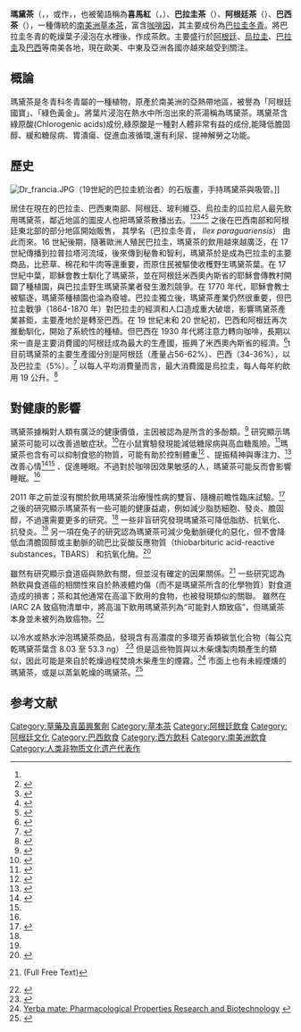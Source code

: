 {{Expand language|time=2016-12-05T10:42:55+00:00}}
{{noteTA
|1=zh-hans:马黛茶;zh-hant:瑪黛茶;
}}

{{Infobox Beverage
 | name          = 瑪黛茶
 | original_name = Maté
 | type          = [[沖泡茶|沖泡茶]],熱飲
 | color       = 綠色
 | image         = File:Mate en calabaza.jpg
 | caption       = 裝在传统葫芦裡的瑪黛茶
 | origin        =瓜拉尼 <!--Country of first introduction or origin, not all locations where it is consumed. The article clearly states Paraguay so don't change it. -->
 | introduced    = [[前哥倫布時期|前哥倫布時期]]. 於15世紀由[[西班牙美洲殖民地|西班牙殖民者]]首次紀錄
}}

{{Commonscat|Mate_(beverage)}}
'''瑪黛茶'''（{{lang-en|maté tea}}，{{IPA-es|ˈmate|lang}}，或作{{lang|es|yerba mate}}，{{IPA-pt|ˈmatʃi|lang}}，也被葡語稱為'''喜馬紅'''（{{lang-pt|chimarrão}}，{{lang-es|cimarrón}}）、'''巴拉圭茶'''（{{lang-en|Paraguay tea}}）、'''阿根廷茶'''（{{lang-en|Argentine tea}}）、'''巴西茶'''（{{lang-en|Brazilian tea}}），一種傳統的[[南美洲|南美洲]][[草本茶|草本茶]]，富含[[咖啡因|咖啡因]]，其主要成份為[[巴拉圭冬青|巴拉圭冬青]]。將巴拉圭冬青的乾燥葉子浸泡在水裡後，作成茶飲。主要盛行於[[阿根廷|阿根廷]]、[[烏拉圭|烏拉圭]]、[[巴拉圭|巴拉圭]]及[[巴西|巴西]]等南美各地，現在歐美、中東及亞洲各國亦越來越受到關注。

==概論==
瑪黛茶是冬青科冬青屬的一種植物，原產於南美洲的亞熱帶地區，被譽為「阿根廷國寶」、「綠色黃金」。將葉片浸泡在熱水中所泡出來的茶湯稱為瑪黛茶。瑪黛茶含綠原酸(Chlorogenic acids)成份,綠原酸是一種對人體非常有益的成份,能降低膽固醇、緩和糖尿病、胃潰瘍、促進血液循環,還有利尿、提神解勞之功能。

==歷史==
[[File:Dr_francia.JPG|right]]（19世紀的巴拉圭統治者）的石版畫，手持瑪黛茶與吸管。]]

居住在現在的巴拉圭、巴西東南部、阿根廷、玻利維亞、烏拉圭的瓜拉尼人最先飲用瑪黛茶，鄰近地區的圖皮人也把瑪黛茶散播出去。<ref name="EB" /><ref>{{Cite book|last=Del Techo, Ximénez, Dobrizhoffer|first=Nicolás, Bartolomé, Martín|title=Tres encuentros con América, Asunción, p. 40.|publisher=editorial del Centenario|year=1967}}</ref><ref>{{Cite web | title = The Guaraní and Their Legacy | editor-first = Barbara | editor-last = Ganson | work = Oxford Bibliographies | access-date = 25 March 2021 | url = https://www.oxfordbibliographies.com/view/document/obo-9780199766581/obo-9780199766581-0222.xml | archive-date = 2021-12-29 | archive-url = https://web.archive.org/web/20211229034642/https://www.oxfordbibliographies.com/view/document/obo-9780199766581/obo-9780199766581-0222.xml | dead-url = no }}</ref><ref>{{Cite web|url=https://www.oxfordbibliographies.com/view/document/obo-9780199766581/obo-9780199766581-0222.xml|title=The Guaraní and Their Legacy|access-date=2021-12-29|archive-date=2021-12-29|archive-url=https://web.archive.org/web/20211229034642/https://www.oxfordbibliographies.com/view/document/obo-9780199766581/obo-9780199766581-0222.xml|dead-url=no}}</ref><ref name="Preedy">{{Cite book |last=Preedy |first=Victor R. |url=https://books.google.com/books?id=k3HK2WuZrsYC&q=Goddesses&pg=PT204 |title=Tea in Health and Disease Prevention |publisher=Academic Press |year=2013 |isbn=9780123849373 |pages=165–6 |quote=The Indians known as the Guarani began drinking yerba mate in the region that now includes Paraguay, southern Brazil, southeastern Bolivia, Northeastern Argentina and Uruguay. |access-date=2021-12-29 |archive-date=2021-12-29 |archive-url=https://web.archive.org/web/20211229034642/https://books.google.com/books?id=k3HK2WuZrsYC&q=Goddesses&pg=PT204 |dead-url=no }}</ref> 之後在巴西南部和阿根廷東北部的部分地區開始販售，{{citation needed|date=March 2021}} 其學名（巴拉圭冬青， ''Ilex paraguariensis''） 由此而來。16 世紀後期，隨著歐洲人殖民巴拉圭，瑪黛茶的飲用越來越廣泛，在 17 世紀傳播到拉普拉塔河流域，後來傳到秘魯和智利，瑪黛茶於是成為巴拉圭的主要商品，比菸草、棉花和牛肉等還重要，而原住民被驅使收穫野生瑪黛茶葉。在 17 世紀中葉，耶穌會教士馴化了瑪黛茶，並在阿根廷米西奧內斯省的耶穌會傳教村開闢了種植園，與巴拉圭野生瑪黛茶業者發生激烈競爭。在 1770 年代，耶穌會教士被驅逐，瑪黛茶種植園也淪為廢墟。巴拉圭獨立後，瑪黛茶產業仍然很重要，但巴拉圭戰爭（1864-1870 年）對巴拉圭的經濟和人口造成重大破壞，影響瑪黛茶產業甚鉅，主要產地於是轉至巴西。在 19 世紀末和 20 世紀初，巴西和阿根廷再次推動馴化，開始了系統性的種植。但巴西在 1930 年代將注意力轉向咖啡，長期以來一直是主要消費國的阿根廷成為最大的生產國，振興了米西奧內斯省的經濟。<ref>{{cite web|title=History of Mate|url=http://comex.lasmarias.com.ar/eng/detalle.php?a=yerba-mate-tea&t=3&d=1|access-date=8 November 2011|publisher=Establecimiento Las Marías|archive-date=2011-11-12|archive-url=https://web.archive.org/web/20111112130854/http://comex.lasmarias.com.ar/eng/detalle.php?a=yerba-mate-tea&t=3&d=1|dead-url=yes}}</ref>t目前瑪黛茶的主要生產國分別是阿根廷（產量占56-62%）、巴西（34-36%），以及巴拉圭（5%）。<ref>{{cite web|url=http://segundoenfoque.com/la-produccion-yerba-mate-argentina-registro-record-historico-2018-02-09|title=segundoenfoque|access-date=13 July 2018|date=9 February 2018|archive-date=2018-02-10|archive-url=https://web.archive.org/web/20180210175347/http://segundoenfoque.com/la-produccion-yerba-mate-argentina-registro-record-historico-2018-02-09|dead-url=no}}</ref> 以每人平均消費量而言，最大消費國是烏拉圭，每人每年約飲用 19 公升。<ref>{{cite web|title=As Consumption Stagnates in South America, will Yerba Mate Move North?|url=http://blog.euromonitor.com/2016/10/as-consumption-stagnates-in-south-america-will-yerba-mate-move-north.html|access-date=23 June 2017|date=19 October 2016|archive-date=2017-11-24|archive-url=https://web.archive.org/web/20171124234301/http://blog.euromonitor.com/2016/10/as-consumption-stagnates-in-south-america-will-yerba-mate-move-north.html|dead-url=no}}</ref>

==對健康的影響==
瑪黛茶據稱對人類有廣泛的健康價值，主因被認為是所含的多酚類。<ref name="Gambero2015">{{cite journal|title=The positive effects of yerba maté (Ilex paraguariensis) in obesity|date=January 2015|journal=Nutrients|issue=2|doi=10.3390/nu7020730|volume=7|pages=730–50|pmc=4344557|pmid=25621503|vauthors=Gambero A, Ribeiro ML}}</ref> 研究顯示瑪黛茶可能可以改善過敏症狀。<ref>{{cite journal|title=Natural products as targeted modulators of the nuclear factor-KB pathway|first1=Paul|last2=Heinrich|first2=Michael|journal=Journal of Pharmacy and Pharmacology|issue=4|doi=10.1211/0022357021778637|year=2010|volume=54|pages=453–472|pmid=11999122|last1=Bremner|s2cid=33089034|doi-access=free}}</ref>在小鼠實驗發現能減低糖尿病與高血糖風險。<ref>{{cite journal|title=Recent advances on Ilex paraguariensis research: minireview|date=July 2011|journal=J Ethnopharmacol|issue=3|doi=10.1016/j.jep.2010.06.032|volume=136|pages=378–84|pmid=20599603|vauthors=Bracesco N, Sanchez AG, Contreras V, Menini T, Gugliucci A}}</ref>瑪黛茶也含有可以抑制食慾的物質，可能有助於控制體重<ref>{{cite book|editor-last=Wichtl|editor-first=Max|title=Herbal Drugs and Phytopharmaceuticals|year=2004|publisher=Medpharm|isbn=978-0849319617}}</ref> 、提振精神與專注力、<ref name="Arch Latinoam Nutr">{{cite journal|title=Mineral elements in mate herb (Ilex paraguariensis St. H.)|first1=Tenorio|last2=Isasa|first2=Torija|journal=Arch Latinoam Nutr|issue=3|year=1991|volume=41|pages=441–454|pmid=1824521|last1=Sanz}}</ref> 改善心情<ref>{{cite book|last1=Klein|first1=Siegrid|last2=Rister|first2=Robert|title=The Complete German Commission E Monographs: Therapeutic Guide to Herbal Medicines|url=https://archive.org/details/completegermanco0000unse|year=1998|publisher=The American Botanical Council|isbn=978-0965555500}}</ref><ref name="Petre" /> 、促進睡眠。不過對於咖啡因效果敏感的人，瑪黛茶可能反而會影響睡眠。<ref name="Arch Latinoam Nutr" />

2011 年之前並沒有關於飲用瑪黛茶治療慢性病的雙盲、隨機前瞻性臨床試驗。<ref name="Mini11">{{cite journal|title=Recent advances on Ilex paraguariensis research: Minireview|first1=N.|last2=Sanchez|first2=A.G.|journal=Journal of Ethnopharmacology|issue=3|doi=10.1016/j.jep.2010.06.032|year=2011|volume=136|pages=378–84|pmid=20599603|last3=Contreras|first3=V.|last4=Menini|first4=T.|last5=Gugliucci|first5=A.|last1=Bracesco}}</ref> 之後的研究顯示瑪黛茶有一些可能的健康益處，例如減少脂肪細胞、發炎、膽固醇，不過還需要更多的研究。<ref name="Petre" /> 一些非盲研究發現瑪黛茶可降低脂肪、抗氧化、抗發炎。<ref name="Mini11" /> 另一項在兔子的研究認為瑪黛茶可減少兔動脈硬化的惡化，但不會降低血清膽固醇或主動脈的硫巴比妥酸反應物質（thiobarbituric acid-reactive substances，TBARS） 和抗氧化酶。<ref name="BioFactors5970">{{cite journal|title=Aqueous extract of Ilex paraguariensis attenuates the progression of atherosclerosis in cholesterol-fed rabbits|first1=AL|last2=Wilhelm-Filho|first2=D|journal=BioFactors|doi=10.1002/biof.5520260106|year=2006|volume=26|pages=59–70|pmid=16614483|last3=da Silva|first3=EL|number=1|last1=Mosimann|s2cid=31263829}}</ref>

雖然有研究顯示食道癌與熱飲有關，但並沒有確定的因果關係。<ref>{{cite journal|title=Cancer and Yerba Mate Consumption: a Review of Possible Associations|last=Loria|first=D.|date=June 2009|journal=Rev Panam Salud Publica|issue=6; June|doi=10.1590/S1020-49892009000600010|volume=25|pages=530–9|pmid=19695149|author3=Zanetti R.|author2=Barrios E|doi-access=free}} (Full Free Text)</ref>  一些研究認為熱飲與食道癌的相關性來自於熱液體灼傷（而不是瑪黛茶所含的化學物質）對食道造成的損害；茶和其他通常在高溫下飲用的食物，也被發現類似的關聯。 雖然在 IARC 2A 致癌物清單中，將高溫下飲用瑪黛茶列為“可能對人類致癌”，但瑪黛茶本身並未被列為致癌物。<ref>{{cite journal|title=Mate (IARC Summary & Evaluation)|url=http://www.inchem.org/documents/iarc/vol51/03-mate.html|publisher=International Agency for Research on Cancer|year=1991|volume=51|page=273|journal=|access-date=2021-12-30|archive-date=2021-12-30|archive-url=https://web.archive.org/web/20211230032713/https://inchem.org/documents/iarc/vol51/03-mate.html|dead-url=no}}</ref>

以冷水或熱水沖泡瑪黛茶商品，發現含有高濃度的多環芳香類碳氫化合物（每公克乾瑪黛茶葉含 8.03 至 53.3 ng） <ref>{{cite journal|title=High Levels of Carcinogenic Polycyclic Aromatic Hydrocarbons in Mate Drinks|url=http://cebp.aacrjournals.org/cgi/content/abstract/17/5/1262|first1=F.|last2=Schantz|first2=M. M.|journal=Cancer Epidemiology, Biomarkers & Prevention|publisher=Cebp.aacrjournals.org|issue=5|doi=10.1158/1055-9965.EPI-08-0025|year=2008|volume=17|pages=1262–1268|pmid=18483349|last3=Abnet|first3=C. C.|last4=Fagundes|first4=R. B.|last5=Dawsey|first5=S. M.|last1=Kamangar|access-date=24 April 2012|doi-access=free|archive-date=2009-07-24|archive-url=https://web.archive.org/web/20090724013105/http://cebp.aacrjournals.org/cgi/content/abstract/17/5/1262|dead-url=no}}</ref> 但是這些物質與以木柴燻製肉類產生的類似，因此可能是來自於乾燥過程焚燒木柴產生的煙霧。<ref>[http://www.matteleao.com/produtos/arquivos/Yerba%20mate%20Pharmacological%20Properties%20Research%20and%20Biotechnology.pdf Yerba mate: Pharmacological Properties Research and Biotechnology] {{dead link|date=June 2016|bot=medic}}{{cbignore|bot=medic}}</ref> 市面上也有未經煙燻的瑪黛茶，或是以蒸氣乾燥的瑪黛茶。<ref>{{cite web|title=Yerba mate drinking methods|url=http://yerbamate.com/drying-methods/|access-date=14 May 2011|year=2011|archive-url=https://web.archive.org/web/20110126142842/http://yerbamate.com/drying-methods/|archive-date=26 January 2011|url-status=dead}}</ref>

== 参考文献 ==
{{reflist}}

{{茶}}
{{DEFAULTSORT:Mate}}
[[Category:草藥及真菌興奮劑|Category:草藥及真菌興奮劑]]
[[Category:草本茶|Category:草本茶]]
[[Category:阿根廷飲食|Category:阿根廷飲食]]
[[Category:阿根廷文化|Category:阿根廷文化]]
[[Category:巴西飲食|Category:巴西飲食]]
[[Category:西方飲料|Category:西方飲料]]
[[Category:南美洲飲食|Category:南美洲飲食]]
[[Category:人类非物质文化遗产代表作|Category:人类非物质文化遗产代表作]]